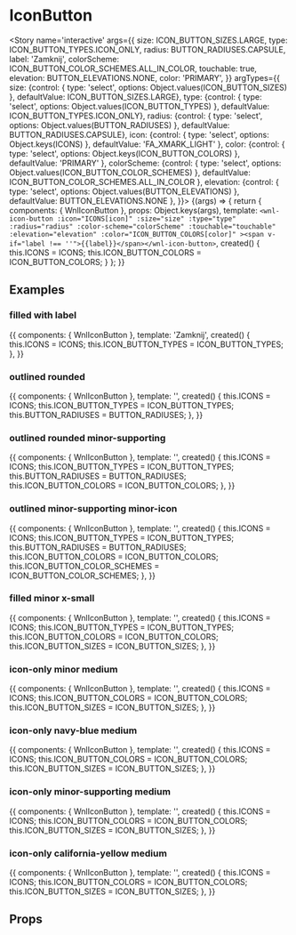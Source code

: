 
<Meta title='atoms/IconButton' component={WnlIconButton} />

# IconButton

<Story name='interactive'
       args={{
           size: ICON_BUTTON_SIZES.LARGE,
           type: ICON_BUTTON_TYPES.ICON_ONLY,
           radius: BUTTON_RADIUSES.CAPSULE,
           label: 'Zamknij',
           colorScheme: ICON_BUTTON_COLOR_SCHEMES.ALL_IN_COLOR,
           touchable: true,
           elevation: BUTTON_ELEVATIONS.NONE,
           color: 'PRIMARY',
       }}
       argTypes={{
           size: {control: { type: 'select', options: Object.values(ICON_BUTTON_SIZES) }, defaultValue: ICON_BUTTON_SIZES.LARGE},
           type: {control: { type: 'select', options: Object.values(ICON_BUTTON_TYPES) }, defaultValue: ICON_BUTTON_TYPES.ICON_ONLY},
           radius: {control: { type: 'select', options: Object.values(BUTTON_RADIUSES) }, defaultValue: BUTTON_RADIUSES.CAPSULE},
           icon: {control: { type: 'select', options: Object.keys(ICONS) }, defaultValue: 'FA_XMARK_LIGHT' },
           color: {control: { type: 'select', options: Object.keys(ICON_BUTTON_COLORS) }, defaultValue: 'PRIMARY' },
           colorScheme: {control: { type: 'select', options: Object.values(ICON_BUTTON_COLOR_SCHEMES) }, defaultValue: ICON_BUTTON_COLOR_SCHEMES.ALL_IN_COLOR },
           elevation: {control: { type: 'select', options: Object.values(BUTTON_ELEVATIONS) }, defaultValue: BUTTON_ELEVATIONS.NONE },
       }}>
    {(args) => {
        return {
            components: { WnlIconButton },
            props: Object.keys(args),
            template: `<wnl-icon-button
              :icon="ICONS[icon]"
              :size="size"
              :type="type"
              :radius="radius"
              :color-scheme="colorScheme"
              :touchable="touchable"
              :elevation="elevation"
              :color="ICON_BUTTON_COLORS[color]"
            ><span v-if="label !== ''">{{label}}</span></wnl-icon-button>`,
            created() {
                this.ICONS = ICONS;
                this.ICON_BUTTON_COLORS = ICON_BUTTON_COLORS;
            }
        };
    }}
</Story>

## Examples

### filled with label
<Story name='examples/filledWithLabel'>
    {{
        components: { WnlIconButton },
        template: '<wnl-icon-button :icon="ICONS.FA_XMARK_LIGHT" :type="ICON_BUTTON_TYPES.FILLED" >Zamknij</wnl-icon-button>',
        created() {
            this.ICONS = ICONS;
            this.ICON_BUTTON_TYPES = ICON_BUTTON_TYPES;
        },
    }}
</Story>

### outlined rounded
<Story name='examples/outlinedRounded'>
    {{
        components: { WnlIconButton },
        template: '<wnl-icon-button :icon="ICONS.FA_CHEVRON_RIGHT" :type="ICON_BUTTON_TYPES.OUTLINED" :radius="BUTTON_RADIUSES.ROUNDED" />',
        created() {
            this.ICONS = ICONS;
            this.ICON_BUTTON_TYPES = ICON_BUTTON_TYPES;
            this.BUTTON_RADIUSES = BUTTON_RADIUSES;
        },
    }}
</Story>

### outlined rounded minor-supporting
<Story name='examples/outlinedRoundedMinorSupporting'>
    {{
        components: { WnlIconButton },
        template: '<wnl-icon-button :icon="ICONS.FA_CHEVRON_RIGHT" :type="ICON_BUTTON_TYPES.OUTLINED" :radius="BUTTON_RADIUSES.ROUNDED" :color="ICON_BUTTON_COLORS.MINOR_SUPPORTING" />',
        created() {
            this.ICONS = ICONS;
            this.ICON_BUTTON_TYPES = ICON_BUTTON_TYPES;
            this.BUTTON_RADIUSES = BUTTON_RADIUSES;
            this.ICON_BUTTON_COLORS = ICON_BUTTON_COLORS;
        },
    }}
</Story>

### outlined minor-supporting minor-icon
<Story name='examples/outlinedMinorSupportingMinorIcon'>
    {{
        components: { WnlIconButton },
        template: '<wnl-icon-button :icon="ICONS.FA_XMARK_LIGHT" :type="ICON_BUTTON_TYPES.OUTLINED" :radius="BUTTON_RADIUSES.ROUNDED" :color="ICON_BUTTON_COLORS.MINOR_SUPPORTING" :color-scheme="ICON_BUTTON_COLOR_SCHEMES.MINOR_ICON" />',
        created() {
            this.ICONS = ICONS;
            this.ICON_BUTTON_TYPES = ICON_BUTTON_TYPES;
            this.BUTTON_RADIUSES = BUTTON_RADIUSES;
            this.ICON_BUTTON_COLORS = ICON_BUTTON_COLORS;
            this.ICON_BUTTON_COLOR_SCHEMES = ICON_BUTTON_COLOR_SCHEMES;
        },
    }}
</Story>

### filled minor x-small
<Story name='examples/filledMinor'>
    {{
        components: { WnlIconButton },
        template: '<wnl-icon-button :icon="ICONS.FA_XMARK_LIGHT" :type="ICON_BUTTON_TYPES.FILLED" :color="ICON_BUTTON_COLORS.MINOR" :size="ICON_BUTTON_SIZES.X_SMALL" />',
        created() {
            this.ICONS = ICONS;
            this.ICON_BUTTON_TYPES = ICON_BUTTON_TYPES;
            this.ICON_BUTTON_COLORS = ICON_BUTTON_COLORS;
            this.ICON_BUTTON_SIZES = ICON_BUTTON_SIZES;
        },
    }}
</Story>

### icon-only minor medium
<Story name='examples/iconOnlyMinor'>
    {{
        components: { WnlIconButton },
        template: '<wnl-icon-button :icon="ICONS.FA_FLAG" :color="ICON_BUTTON_COLORS.MINOR" :size="ICON_BUTTON_SIZES.MEDIUM" />',
        created() {
            this.ICONS = ICONS;
            this.ICON_BUTTON_COLORS = ICON_BUTTON_COLORS;
            this.ICON_BUTTON_SIZES = ICON_BUTTON_SIZES;
        },
    }}
</Story>

### icon-only navy-blue medium
<Story name='examples/iconOnlyNavyBlue'>
    {{
        components: { WnlIconButton },
        template: '<wnl-icon-button :icon="ICONS.FA_FLAG" :color="ICON_BUTTON_COLORS.NAVY_BLUE" :size="ICON_BUTTON_SIZES.MEDIUM" />',
        created() {
            this.ICONS = ICONS;
            this.ICON_BUTTON_COLORS = ICON_BUTTON_COLORS;
            this.ICON_BUTTON_SIZES = ICON_BUTTON_SIZES;
        },
    }}
</Story>

### icon-only minor-supporting medium
<Story name='examples/iconOnlyMinorSupporting'>
    {{
        components: { WnlIconButton },
        template: '<wnl-icon-button :icon="ICONS.FA_CIRCLE_INFO" :color="ICON_BUTTON_COLORS.MINOR_SUPPORTING" :size="ICON_BUTTON_SIZES.MEDIUM" />',
        created() {
            this.ICONS = ICONS;
            this.ICON_BUTTON_COLORS = ICON_BUTTON_COLORS;
            this.ICON_BUTTON_SIZES = ICON_BUTTON_SIZES;
        },
    }}
</Story>

### icon-only california-yellow medium
<Story name='examples/iconOnlyCaliforniaYellow'>
    {{
        components: { WnlIconButton },
        template: '<wnl-icon-button :icon="ICONS.HEAD_WITH_QUESTION_MARK" :color="ICON_BUTTON_COLORS.CALIFORNIA_YELLOW" :size="ICON_BUTTON_SIZES.MEDIUM" />',
        created() {
            this.ICONS = ICONS;
            this.ICON_BUTTON_COLORS = ICON_BUTTON_COLORS;
            this.ICON_BUTTON_SIZES = ICON_BUTTON_SIZES;
        },
    }}
</Story>

## Props

<Props of={WnlIconButton} />
